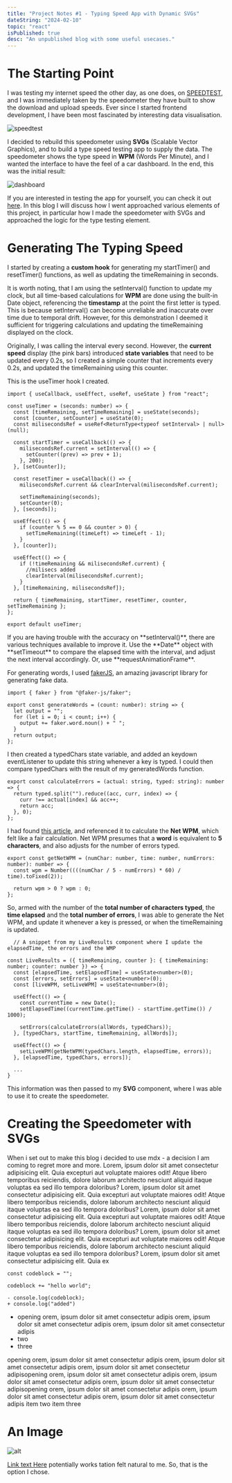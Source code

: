 ```yaml
---
title: "Project Notes #1 - Typing Speed App with Dynamic SVGs"
dateString: "2024-02-10"
topic: "react"
isPublished: true
desc: "An unpublished blog with some useful usecases."
---
```


# The Starting Point

I was testing my internet speed the other day, as one does, on [SPEEDTEST](https://www.speedtest.net/), and I was immediately taken by the speedometer they have built to show the download and upload speeds. Ever since I started frontend development, I have been most fascinated by interesting data visualisation.

<Img alt="speedtest" src="/blogs/projectNotesOne/speedtest.png" />

I decided to rebuild this speedometer using **SVGs** (Scalable Vector Graphics), and to build a type speed testing app to supply the data. The speedometer shows the type speed in **WPM** (Words Per Minute), and I wanted the interface to have the feel of a car dashboard. In the end, this was the initial result:

<Img alt="dashboard" src="/blogs/projectNotesOne/dashboard.png" />

If you are interested in testing the app for yourself, you can check it out [here](https://typetestapp.vercel.app). In this blog I will discuss how I went approached various elements of this project, in particular how I made the speedometer with SVGs and approached the logic for the type testing element.

# Generating The Typing Speed

I started by creating a **custom hook** for generating my <Tag>startTimer()</Tag> and <Tag>resetTimer()</Tag> functions, as well as updating the <Tag>timeRemaining</Tag> in seconds.

It is worth noting, that I am using the <Tag>setInterval()</Tag> function to update my clock, but all time-based calculations for **WPM** are done using the built-in <Tag>Date</Tag> object, referencing the **timestamp** at the point the first letter is typed. This is because <Tag>setInterval()</Tag> can become unreliable and inaccurate over time due to temporal drift. However, for this demonstration I deemed it sufficient for triggering calculations and updating the <Tag>timeRemaining</Tag> displayed on the clock.

Originally, I was calling the interval every second. However, the **current speed** display (the pink bars) introduced **state variables** that need to be updated every 0.2s, so I created a simple <Tag>counter</Tag> that increments every 0.2s, and updated the timeRemaining using this counter.

This is the useTimer hook I created.

```TSX:TSX showlinenumbers
import { useCallback, useEffect, useRef, useState } from "react";

const useTimer = (seconds: number) => {
  const [timeRemaining, setTimeRemaining] = useState(seconds);
  const [counter, setCounter] = useState(0);
  const milisecondsRef = useRef<ReturnType<typeof setInterval> | null>(null);

  const startTimer = useCallback(() => {
    milisecondsRef.current = setInterval(() => {
      setCounter((prev) => prev + 1);
    }, 200);
  }, [setCounter]);

  const resetTimer = useCallback(() => {
    milisecondsRef.current && clearInterval(milisecondsRef.current);

    setTimeRemaining(seconds);
    setCounter(0);
  }, [seconds]);

  useEffect(() => {
    if (counter % 5 == 0 && counter > 0) {
      setTimeRemaining((timeLeft) => timeLeft - 1);
    }
  }, [counter]);

  useEffect(() => {
    if (!timeRemaining && milisecondsRef.current) {
      //milisecs added
      clearInterval(milisecondsRef.current);
    }
  }, [timeRemaining, milisecondsRef]);

  return { timeRemaining, startTimer, resetTimer, counter, setTimeRemaining };
};

export default useTimer;

```

<Note>
  If you are having trouble with the accuracy on **setInterval()**, there are various techniques available to improve
  it. Use the **Date** object with **setTimeout** to compare the elapsed time with the interval, and adjust the next
  interval accordingly. Or, use **requestAnimationFrame**.
</Note>

For generating words, I used [fakerJS]("https://google.com"), an amazing javascript library for generating fake data.

```ts:ts
import { faker } from "@faker-js/faker";

export const generateWords = (count: number): string => {
  let output = "";
  for (let i = 0; i < count; i++) {
    output += faker.word.noun() + " ";
  }
  return output;
};

```

I then created a <Tag>typedChars</Tag> state variable, and added an keydown eventListener to update this string whenever a key is typed. I could then compare <Tag>typedChars</Tag> with the result of my <Tag>generatedWords</Tag> function.

```ts:ts
export const calculateErrors = (actual: string, typed: string): number => {
  return typed.split("").reduce((acc, curr, index) => {
    curr !== actual[index] && acc++;
    return acc;
  }, 0);
};
```

I had found [this article]("https://www.speedtypingonline.com/typing-equations"), and referenced it to calculate the **Net WPM**, which felt like a fair calculation. Net WPM presumes that a **word** is equivalent to **5 characters**, and also adjusts for the number of errors typed.

```ts:ts
export const getNetWPM = (numChar: number, time: number, numErrors: number): number => {
  const wpm = Number((((numChar / 5 - numErrors) * 60) / time).toFixed(2));

  return wpm > 0 ? wpm : 0;
};
```

So, armed with the number of the **total number of characters typed**, the **time elapsed** and the **total number of errors**, I was able to generate the Net WPM, and update it whenever a key is pressed, or when the timeRemaining is updated.

```tsx:tsx
  // A snippet from my LiveResults component where I update the elapsedTime, the errors and the WMP

const LiveResults = ({ timeRemaining, counter }: { timeRemaining: number; counter: number }) => {
  const [elapsedTime, setElapsedTime] = useState<number>(0);
  const [errors, setErrors] = useState<number>(0);
  const [liveWPM, setLiveWPM] = useState<number>(0);

  useEffect(() => {
    const currentTime = new Date();
    setElapsedTime((currentTime.getTime() - startTime.getTime()) / 1000);

    setErrors(calculateErrors(allWords, typedChars));
  }, [typedChars, startTime, timeRemaining, allWords]);

  useEffect(() => {
    setLiveWPM(getNetWPM(typedChars.length, elapsedTime, errors));
  }, [elapsedTime, typedChars, errors]);

  ...
}
```

This information was then passed to my **SVG** component, where I was able to use it to create the speedometer.

# Creating the Speedometer with SVGs

When i set out to make this blog i decided to use mdx - a decision I am coming to regret more and more.
Lorem, ipsum dolor sit amet consectetur adipisicing elit. Quia excepturi aut voluptate maiores odit! Atque libero temporibus reiciendis, dolore laborum architecto nesciunt aliquid itaque voluptas ea sed illo tempora doloribus? Lorem, ipsum dolor sit amet consectetur adipisicing elit. Quia excepturi aut voluptate maiores odit! Atque libero temporibus reiciendis, dolore laborum architecto nesciunt aliquid itaque voluptas ea sed illo tempora doloribus? Lorem, ipsum dolor sit amet consectetur adipisicing elit. Quia excepturi aut voluptate maiores odit! Atque libero temporibus reiciendis, dolore laborum architecto nesciunt aliquid itaque voluptas ea sed illo tempora doloribus?
Lorem, ipsum dolor sit amet consectetur adipisicing elit. Quia excepturi aut voluptate maiores odit! Atque libero temporibus reiciendis, dolore laborum architecto nesciunt aliquid itaque voluptas ea sed illo tempora doloribus?
Lorem, ipsum dolor sit amet consectetur adipisicing elit. Quia ex

```diff:JSX showlinenumbers
const codeblock = "";

codeblock += "hello world";

- console.log(codeblock);
+ console.log("added")
```

- opening orem, ipsum dolor sit amet consectetur adipis orem, ipsum dolor sit amet consectetur adipis orem, ipsum dolor sit amet consectetur adipis
- two
- three

<List>
  <ListItem>
    opening orem, ipsum dolor sit amet consectetur adipis orem, ipsum dolor sit amet consectetur adipis orem, ipsum
    dolor sit amet consectetur adipisopening orem, ipsum dolor sit amet consectetur adipis orem, ipsum dolor sit amet
    consectetur adipis orem, ipsum dolor sit amet consectetur adipisopening orem, ipsum dolor sit amet consectetur
    adipis orem, ipsum dolor sit amet consectetur adipis orem, ipsum dolor sit amet consectetur adipis
  </ListItem>
  <ListItem>item two</ListItem>
  <ListItem>item three</ListItem>
</List>

# An Image

<Img alt="alt" src="/img/moon.jpg" />

[Link text Here](https://google.com) potentially works
tation felt natural to me. So, that is the option I chose.

